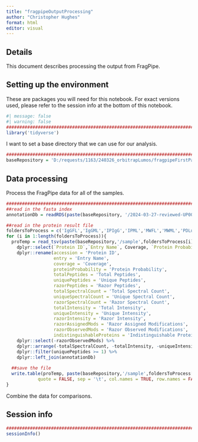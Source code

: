 ```yaml
---
title: "fragpipeOutputProcessing"
author: "Christopher Hughes"
format: html
editor: visual
---
```


## Details

This document describes processing the output from FragPipe.

## Setting up the environment

These are packages you will need for this notebook. For exact versions used, please refer to the session info at the bottom of this notebook.

```r
#| message: false
#| warning: false
##########################################################################################
library('tidyverse')
```

I want to set a base directory that we can use for our analysis.

```r
##########################################################################################
baseRepository = 'D:/requests/1163/240326_orbitrapLumos/fragpipeFirstPass'
```

## Data processing

Process the FragPipe data for all of the samples.

```r
##########################################################################################
##read in the fasta index
annotationDb = readRDS(paste(baseRepository, '/2024-03-27-reviewed-UP000000589-spikein.fasta_index_trypticPeps.rds',sep=''))

##read in the protein result file
foldersToProcess = c('IgGFL','IgGML','IPIgG','IPML','MWFL','MWML','PDLuc','PDPi14')
for (i in 1:length(foldersToProcess)){
  proTemp = read_tsv(paste(baseRepository,'/sample',foldersToProcess[i],'/protein.tsv',sep=''), show_col_types = FALSE) %>%
    dplyr::select(`Protein ID`,`Entry Name`, Coverage, `Protein Probability`, `Total Peptides`:`Indistinguishable Proteins`) %>%
    dplyr::rename(accession = 'Protein ID',
                  entry = 'Entry Name',
                  coverage = 'Coverage',
                  proteinProbability = 'Protein Probability',
                  totalPeptides = 'Total Peptides',
                  uniquePeptides = 'Unique Peptides',
                  razorPeptides = 'Razor Peptides',
                  totalSpectralCount = 'Total Spectral Count',
                  uniqueSpectralCount = 'Unique Spectral Count',
                  razorSpectralCount = 'Razor Spectral Count',
                  totalIntensity = 'Total Intensity',
                  uniqueIntensity = 'Unique Intensity',
                  razorIntensity = 'Razor Intensity',
                  razorAssignedMods = 'Razor Assigned Modifications',
                  razorObservedMods = 'Razor Observed Modifications',
                  indistinguishableProteins = 'Indistinguishable Proteins') %>%
    dplyr::select(-razorObservedMods) %>%
    dplyr::arrange(-totalSpectralCount, -totalIntensity, -uniqueIntensity, -razorIntensity) %>%
    dplyr::filter(uniquePeptides >= 1) %>%
    dplyr::left_join(annotationDb)
  
  ##save the file
  write.table(proTemp, paste(baseRepository,'/sample',foldersToProcess[i],'/proteinProcessed.tsv',sep=''),
            quote = FALSE, sep = '\t', col.names = TRUE, row.names = FALSE)
}
```

Combine the data for comparisons.

## Session info

```r
##########################################################################################
sessionInfo()
```
